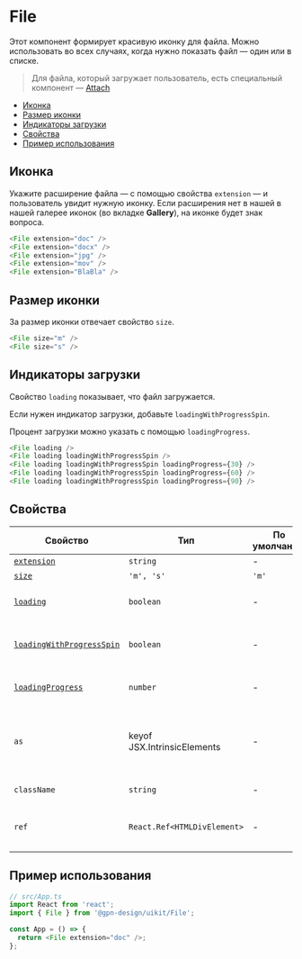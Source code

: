 
# File

Этот компонент формирует красивую иконку для файла. Можно использовать во всех случаях,
когда нужно показать файл — один или в списке.

> Для файла, который загружает пользователь, есть специальный компонент —
[Attach](?path=/story/components-attach--playground)

- [Иконка](#иконка)
- [Размер иконки](#размер-иконки)
- [Индикаторы загрузки](#индикаторы-загрузки)
- [Свойства](#свойства)
- [Пример использования](#пример-использования)

## Иконка

Укажите расширение файла — с помощью свойства `extension` — и пользователь увидит
нужную иконку. Если расширения нет в нашей в нашей галерее иконок (во вкладке **Gallery**),
на иконке будет знак вопроса.

```ts
<File extension="doc" />
<File extension="docx" />
<File extension="jpg" />
<File extension="mov" />
<File extension="BlaBla" />
```

<FileExampleExtension />

## Размер иконки

За размер иконки отвечает свойство `size`.

```ts
<File size="m" />
<File size="s" />
```

<FileExampleSize />

## Индикаторы загрузки

Свойство `loading` показывает, что файл загружается.

Если нужен индикатор загрузки, добавьте `loadingWithProgressSpin`.

Процент загрузки можно указать с помощью `loadingProgress`.

```ts
<File loading />
<File loading loadingWithProgressSpin />
<File loading loadingWithProgressSpin loadingProgress={30} />
<File loading loadingWithProgressSpin loadingProgress={60} />
<File loading loadingWithProgressSpin loadingProgress={90} />
```

<FileExampleLoading />


## Свойства

| Свойство                | Тип                         | По умолчанию | Описание                                     |
| ------------------------| --------------------------- | ------------ | -------------------------------------------- |
| [`extension`](#иконка)  | `string`                    | -            | Иконка файла                                 |
| [`size`](#размер-иконки)| `'m', 's'`                  | `'m'`        | Размер иконки                                |
| [`loading`](#индикаторы-загрузки)| `boolean`          | -            | Показывает, что файл загружается             |
| [`loadingWithProgressSpin`](#индикаторы-загрузки)|`boolean`| -       | Показывает индикатор прогресса загрузки      |
| [`loadingProgress`](#индикаторы-загрузки)| `number`   | -            | Прогресс загрузки в процентах                |
| `as`                    | keyof JSX.IntrinsicElements | -            | HTML-тег, в виде которого этот компонент будет представлен в DOM |
| `className`             | `string`                    | -            | Дополнительный класс                         |
| `ref`                   | `React.Ref<HTMLDivElement>` | -            | Ссылка на корневой DOM-элемент компонента    |


## Пример использования

```ts
// src/App.ts
import React from 'react';
import { File } from '@gpn-design/uikit/File';

const App = () => {
  return <File extension="doc" />;
};
```
